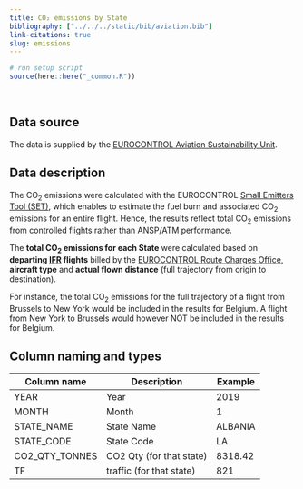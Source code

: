 ```yaml
---
title: CO₂ emissions by State
bibliography: ["../../../static/bib/aviation.bib"]
link-citations: true
slug: emissions
---
```

```r
# run setup script
source(here::here("_common.R"))
```
<br>

## Data source
The data is supplied by the [EUROCONTROL Aviation Sustainability Unit][env].


## Data description
The CO<sub>2</sub> emissions were calculated with the EUROCONTROL [Small Emitters Tool (SET)][set],
which enables to estimate the fuel burn and associated CO<sub>2</sub> emissions for an entire flight.
Hence, the results reflect total CO<sub>2</sub> emissions from controlled flights rather than ANSP/ATM performance. 

The **total CO<sub>2</sub> emissions for each State** were calculated based on **departing [IFR](/acronym/ifr/) flights**
billed by the [EUROCONTROL Route Charges Office][crco],
**aircraft type** and **actual flown distance** (full trajectory from origin to destination). 

For instance, the total CO<sub>2</sub> emissions for the full trajectory of a flight from Brussels to
New York would be included in the results for Belgium. 
A flight from New York to Brussels would however NOT be included in the results for Belgium.  


## Column naming and types

| Column name    | Description              | Example |
|----------------|--------------------------|---------|
| YEAR           | Year                     | 2019    |
| MONTH          | Month                    | 1       |
| STATE_NAME     | State Name               | ALBANIA |
| STATE_CODE     | State Code               | LA      |
| CO2_QTY_TONNES | CO2 Qty (for that state) | 8318.42 |
| TF             | traffic (for that state) | 821     |



[env]: https://www.eurocontrol.int/aviation-sustainability "EUROCONTROL Aviation Sustainability Unit"
[set]: https://www.eurocontrol.int/tool/small-emitters-tool "small emitters tool"
[crco]: https://www.eurocontrol.int/crco "EUROCONTROL Route Charges Office"